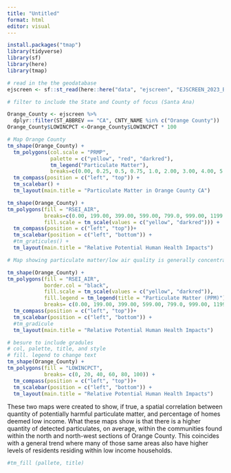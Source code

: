 ```yaml
---
title: "Untitled"
format: html
editor: visual
---
```


```r
install.packages("tmap")
library(tidyverse)
library(sf)
library(here)
library(tmap)
```

```r
# read in the the geodatabase 
ejscreen <- sf::st_read(here::here("data", "ejscreen", "EJSCREEN_2023_BG_StatePct_with_AS_CNMI_GU_VI.gdb"))
```

```r
# filter to include the State and County of focus (Santa Ana)

Orange_County <- ejscreen %>%
  dplyr::filter(ST_ABBREV == "CA", CNTY_NAME %in% c("Orange County"))
Orange_County$LOWINCPCT <-Orange_County$LOWINCPCT * 100
```

```r
# Map Orange County
tm_shape(Orange_County) +
  tm_polygons(col.scale = "PRMP",
              palette = c("yellow", "red", "darkred"),
              tm_legend("Particulate Matter"),
              breaks=c(0.00, 0.25, 0.5, 0.75, 1.0, 2.00, 3.00, 4.00, 5.00)) +
  tm_compass(position = c("left", "top")) +
  tm_scalebar() +
  tm_layout(main.title = "Particulate Matter in Orange County CA")

```

```r


tm_shape(Orange_County) +
tm_polygons(fill = "RSEI_AIR", 
            breaks=c(0.00, 199.00, 399.00, 599.00, 799.0, 999.00, 1199.00, 2000.00, 3000.00, 5000.00, 10000.00, 15000.00), 
            fill.scale = tm_scale(values = c("yellow", "darkred"))) + 
  tm_compass(position = c("left", "top"))+ 
  tm_scalebar(position = c("left", "bottom")) + 
  #tm_graticules() +
  tm_layout(main.title = "Relative Potential Human Health Impacts")
```

```r
# Map showing particulate matter/low air quality is generally concentrated in the North sector of the County

tm_shape(Orange_County) +
tm_polygons(fill = "RSEI_AIR",
            border.col = "black",
            fill.scale = tm_scale(values = c("yellow", "darkred")),
            fill.legend = tm_legend(title = "Particulate Matter (PPM)"),
            breaks= c(0.00, 199.00, 399.00, 599.00, 799.0, 999.00, 1199.00, 2000.00, 3000.00, 5000.00, 10000.00, 15000.00)) + 
  tm_compass(position = c("left", "top"))+ 
  tm_scalebar(position = c("left", "bottom")) + 
  #tm_gradicule
  tm_layout(main.title = "Relative Potential Human Health Impacts")
```

```r
# besure to include gradules
# col, palette, title, and style
# fill. legend to change text
tm_shape(Orange_County) +
tm_polygons(fill = "LOWINCPCT", 
            breaks= c(0, 20, 40, 60, 80, 100)) + 
  tm_compass(position = c("left", "top"))+ 
  tm_scalebar(position = c("left", "bottom")) + 
  tm_layout(main.title = "Relative Potential Human Health Impacts")
```

These two maps were created to show, if true, a spatial correlation between quantity of potentially harmful particulate matter, and percentage of homes deemed low income. What these maps show is that there is a higher quantity of detected particulates, on average, within the communities found within the north and north-west sections of Orange County. This coincides with a general trend where many of those same areas also have higher levels of residents residing within low income households.

```r
#tm_fill (pallete, title)
```
